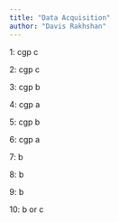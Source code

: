 ```yaml
---
title: "Data Acquisition"
author: "Davis Rakhshan"
---
```


1:	 cgp c

2:	 cgp c

3:	 cgp b

4:	 cgp a

5:	 cgp b

6:	 cgp a

7:	b

8:	b

9: 	b

10:	b or c